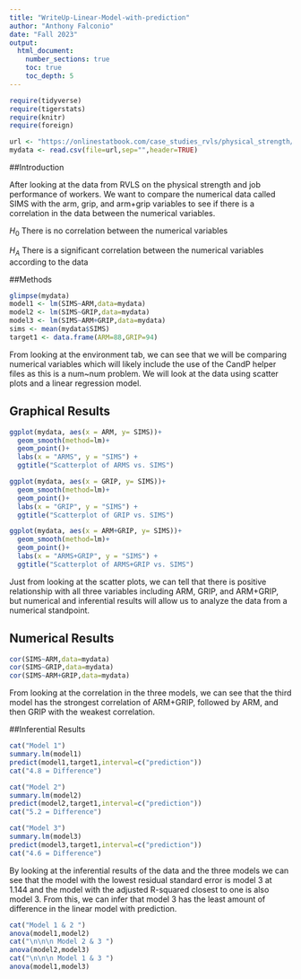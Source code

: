 ```yaml
---
title: "WriteUp-Linear-Model-with-prediction"
author: "Anthony Falconio"
date: "Fall 2023"
output: 
  html_document:
    number_sections: true
    toc: true
    toc_depth: 5
---
```



```r
require(tidyverse)
require(tigerstats)
require(knitr)
require(foreign)
```

```r
url <- "https://onlinestatbook.com/case_studies_rvls/physical_strength/data.txt"
mydata <- read.csv(file=url,sep="",header=TRUE)
```

##Introduction

After looking at the data from RVLS on the physical strength and job performance of workers. We want to compare the numerical data called SIMS with the arm, grip, and arm+grip variables to see if there is a correlation in the data between the numerical variables.

$H_0$ There is no correlation between the numerical variables

$H_A$ There is a significant correlation between the numerical variables according to the data

##Methods

```r
glimpse(mydata)
model1 <- lm(SIMS~ARM,data=mydata)
model2 <- lm(SIMS~GRIP,data=mydata)
model3 <- lm(SIMS~ARM+GRIP,data=mydata)
sims <- mean(mydata$SIMS)
target1 <- data.frame(ARM=88,GRIP=94)
```
From looking at the environment tab, we can see that we will be comparing numerical variables which will likely include the use of the CandP helper files as this is a num~num problem. We will look at the data using scatter plots and a linear regression model.

## Graphical Results

```r
ggplot(mydata, aes(x = ARM, y= SIMS))+
  geom_smooth(method=lm)+
  geom_point()+
  labs(x = "ARMS", y = "SIMS") +
  ggtitle("Scatterplot of ARMS vs. SIMS")

ggplot(mydata, aes(x = GRIP, y= SIMS))+
  geom_smooth(method=lm)+
  geom_point()+
  labs(x = "GRIP", y = "SIMS") +
  ggtitle("Scatterplot of GRIP vs. SIMS")

ggplot(mydata, aes(x = ARM+GRIP, y= SIMS))+
  geom_smooth(method=lm)+
  geom_point()+
  labs(x = "ARMS+GRIP", y = "SIMS") +
  ggtitle("Scatterplot of ARMS+GRIP vs. SIMS")
```

Just from looking at the scatter plots, we can tell that there is positive relationship  with all three variables including ARM, GRIP, and ARM+GRIP, but numerical and inferential results will allow us to analyze the data from a numerical standpoint.

## Numerical Results
```r
cor(SIMS~ARM,data=mydata)
cor(SIMS~GRIP,data=mydata)
cor(SIMS~ARM+GRIP,data=mydata)
```

From looking at the correlation in the three models, we can see that the third model has the strongest correlation of ARM+GRIP, followed by ARM, and then GRIP with the weakest correlation.


##Inferential Results
```r
cat("Model 1")
summary.lm(model1)
predict(model1,target1,interval=c("prediction"))
cat("4.8 = Difference")

cat("Model 2")
summary.lm(model2)
predict(model2,target1,interval=c("prediction"))
cat("5.2 = Difference")

cat("Model 3")
summary.lm(model3)
predict(model3,target1,interval=c("prediction"))
cat("4.6 = Difference")
```

By looking at the inferential results of the data and the three models we can see that the model with the lowest residual standard error is model 3 at 1.144 and the model with the adjusted R-squared closest to one is also model 3. From this, we can infer that model 3 has the least amount of difference in the linear model with prediction.

```r
cat("Model 1 & 2 ")
anova(model1,model2)
cat("\n\n\n Model 2 & 3 ")
anova(model2,model3)
cat("\n\n\n Model 1 & 3 ")
anova(model1,model3)
```




